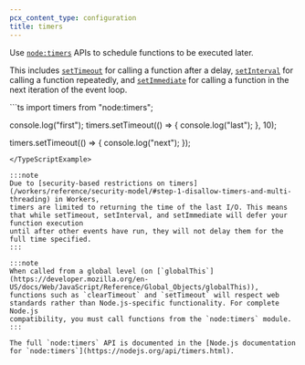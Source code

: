 ```yaml
---
pcx_content_type: configuration
title: timers
---
```



<Render file="nodejs-compat-howto" />

Use [`node:timers`](https://nodejs.org/api/timers.html) APIs to schedule functions to be executed later.

This includes [`setTimeout`](https://nodejs.org/api/timers.html#settimeoutcallback-delay-args) for calling a function after a delay,
[`setInterval`](https://nodejs.org/api/timers.html#clearintervaltimeout) for calling a function repeatedly,
and [`setImmediate`](https://nodejs.org/api/timers.html#setimmediatecallback-args) for calling a function in the next iteration of the event loop.

<TypeScriptExample filename="index.ts">
```ts
import timers from "node:timers";

console.log("first");
timers.setTimeout(() => {
  console.log("last");
}, 10);

timers.setTimeout(() => {
  console.log("next");
});
```
</TypeScriptExample>

:::note
Due to [security-based restrictions on timers](/workers/reference/security-model/#step-1-disallow-timers-and-multi-threading) in Workers,
timers are limited to returning the time of the last I/O. This means that while setTimeout, setInterval, and setImmediate will defer your function execution
until after other events have run, they will not delay them for the full time specified.
:::

:::note
When called from a global level (on [`globalThis`](https://developer.mozilla.org/en-US/docs/Web/JavaScript/Reference/Global_Objects/globalThis)),
functions such as `clearTimeout` and `setTimeout` will respect web standards rather than Node.js-specific functionality. For complete Node.js
compatibility, you must call functions from the `node:timers` module.
:::

The full `node:timers` API is documented in the [Node.js documentation for `node:timers`](https://nodejs.org/api/timers.html).
